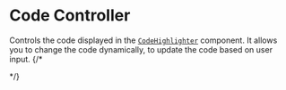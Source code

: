 # Code Controller

Controls the code displayed in the [`CodeHighlighter`](../code-highlighter/page.mdx) component. It allows you to change the code dynamically, to update the code based on user input.
{/* 

<CodeEditorDemo /> */}
